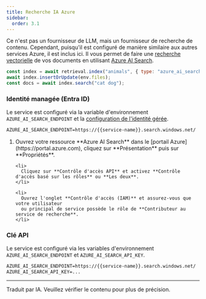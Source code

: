```yaml
---
title: Recherche IA Azure
sidebar:
  order: 3.1
---
```



Ce n'est pas un fournisseur de LLM, mais un fournisseur de recherche de contenu. Cependant, puisqu'il est configuré de manière similaire aux autres services Azure,
il est inclus ici. Il vous permet de faire une [recherche vectorielle](../../reference/scripts/vector-search/) de vos documents
en utilisant [Azure AI Search](https://learn.microsoft.com/en-us/azure/search/search-what-is-azure-search).

```js "azure_search:"
const index = await retrieval.index("animals", { type: "azure_ai_search" });
await index.insertOrUpdate(env.files);
const docs = await index.search("cat dog");
```

### Identité managée (Entra ID)

Le service est configuré via la variable d'environnement `AZURE_AI_SEARCH_ENDPOINT`
et la [configuration de l'identité gérée](https://learn.microsoft.com/en-us/azure/search/search-security-rbac?tabs=roles-portal-admin%2Croles-portal%2Croles-portal-query%2Ctest-portal%2Ccustom-role-portal).

```txt
AZURE_AI_SEARCH_ENDPOINT=https://{{service-name}}.search.windows.net/
```

<Steps>
  <ol>
    <li>
      Ouvrez votre ressource **Azure AI Search** dans le [portail Azure](https://portal.azure.com),
      cliquez sur **Présentation** puis sur **Propriétés**.
    </li>

    <li>
      Cliquez sur **Contrôle d'accès API** et activez **Contrôle d'accès basé sur les rôles** ou **Les deux**.
    </li>

    <li>
      Ouvrez l'onglet **Contrôle d'accès (IAM)** et assurez-vous que votre utilisateur
      ou principal de service possède le rôle de **Contributeur au service de recherche**.
    </li>

  </ol>
</Steps>

### Clé API

Le service est configuré via les variables d'environnement `AZURE_AI_SEARCH_ENDPOINT` et `AZURE_AI_SEARCH_API_KEY`.

```txt
AZURE_AI_SEARCH_ENDPOINT=https://{{service-name}}.search.windows.net/
AZURE_AI_SEARCH_API_KEY=...
```

<hr />

Traduit par IA. Veuillez vérifier le contenu pour plus de précision.
